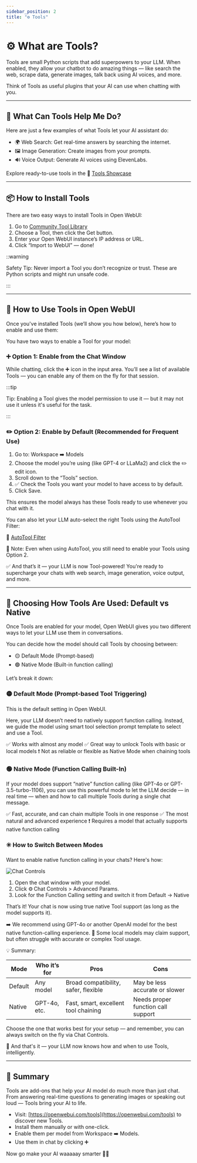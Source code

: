 ```yaml
---
sidebar_position: 2
title: "⚙️ Tools"
---
```


# ⚙️ What are Tools?

Tools are small Python scripts that add superpowers to your LLM. When enabled, they allow your chatbot to do amazing things — like search the web, scrape data, generate images, talk back using AI voices, and more.

Think of Tools as useful plugins that your AI can use when chatting with you.

---

## 🚀 What Can Tools Help Me Do?

Here are just a few examples of what Tools let your AI assistant do:

- 🌍 Web Search: Get real-time answers by searching the internet.
- 🖼️ Image Generation: Create images from your prompts.
- 🔊 Voice Output: Generate AI voices using ElevenLabs.

Explore ready-to-use tools in the 🧰 [Tools Showcase](https://openwebui.com/tools)

---

## 📦 How to Install Tools

There are two easy ways to install Tools in Open WebUI:

1. Go to [Community Tool Library](https://openwebui.com/tools)
2. Choose a Tool, then click the Get button.
3. Enter your Open WebUI instance’s IP address or URL.
4. Click “Import to WebUI” — done!

::warning

Safety Tip: Never import a Tool you don’t recognize or trust. These are Python scripts and might run unsafe code.

:::

---

## 🔧 How to Use Tools in Open WebUI

Once you've installed Tools (we’ll show you how below), here’s how to enable and use them:

You have two ways to enable a Tool for your model:

### ➕ Option 1: Enable from the Chat Window

While chatting, click the ➕ icon in the input area. You’ll see a list of available Tools — you can enable any of them on the fly for that session.

:::tip

Tip: Enabling a Tool gives the model permission to use it — but it may not use it unless it's useful for the task.

:::

### ✏️ Option 2: Enable by Default (Recommended for Frequent Use)
1. Go to: Workspace ➡️ Models
2. Choose the model you’re using (like GPT-4 or LLaMa2) and click the ✏️ edit icon.
3. Scroll down to the “Tools” section.
4. ✅ Check the Tools you want your model to have access to by default.
5. Click Save.

This ensures the model always has these Tools ready to use whenever you chat with it.

You can also let your LLM auto-select the right Tools using the AutoTool Filter:

🔗 [AutoTool Filter](https://openwebui.com/f/hub/autotool_filter/)

🎯 Note: Even when using AutoTool, you still need to enable your Tools using Option 2.

✅ And that’s it — your LLM is now Tool-powered! You're ready to supercharge your chats with web search, image generation, voice output, and more.

---

## 🧠 Choosing How Tools Are Used: Default vs Native

Once Tools are enabled for your model, Open WebUI gives you two different ways to let your LLM use them in conversations.

You can decide how the model should call Tools by choosing between:

- 🟡 Default Mode (Prompt-based)
- 🟢 Native Mode (Built-in function calling)

Let’s break it down:

### 🟡 Default Mode (Prompt-based Tool Triggering)

This is the default setting in Open WebUI.

Here, your LLM doesn’t need to natively support function calling. Instead, we guide the model using smart tool selection prompt template to select and use a Tool.

✅ Works with almost any model
✅ Great way to unlock Tools with basic or local models
❗ Not as reliable or flexible as Native Mode when chaining tools

### 🟢 Native Mode (Function Calling Built-In)

If your model does support “native” function calling (like GPT-4o or GPT-3.5-turbo-1106), you can use this powerful mode to let the LLM decide — in real time — when and how to call multiple Tools during a single chat message.

✅ Fast, accurate, and can chain multiple Tools in one response
✅ The most natural and advanced experience
❗ Requires a model that actually supports native function calling

### ✳️ How to Switch Between Modes

Want to enable native function calling in your chats? Here's how:

![Chat Controls](/images/features/plugin/tools/chat-controls.png)

1. Open the chat window with your model.
2. Click ⚙️ Chat Controls > Advanced Params.
3. Look for the Function Calling setting and switch it from Default → Native

That’s it! Your chat is now using true native Tool support (as long as the model supports it).

➡️ We recommend using GPT-4o or another OpenAI model for the best native function-calling experience.
🔎 Some local models may claim support, but often struggle with accurate or complex Tool usage.

💡 Summary:

| Mode     | Who it’s for                     | Pros                                    | Cons                                 |
|----------|----------------------------------|-----------------------------------------|--------------------------------------|
| Default  | Any model                         | Broad compatibility, safer, flexible    | May be less accurate or slower       |
| Native   | GPT-4o, etc. | Fast, smart, excellent tool chaining     | Needs proper function call support   |

Choose the one that works best for your setup — and remember, you can always switch on the fly via Chat Controls.

👏 And that's it — your LLM now knows how and when to use Tools, intelligently.

---

## 🧠 Summary

Tools are add-ons that help your AI model do much more than just chat. From answering real-time questions to generating images or speaking out loud — Tools bring your AI to life.

- Visit: [https://openwebui.com/tools](https://openwebui.com/tools) to discover new Tools.
- Install them manually or with one-click.
- Enable them per model from Workspace ➡️ Models.
- Use them in chat by clicking ➕

Now go make your AI waaaaay smarter 🤖✨
